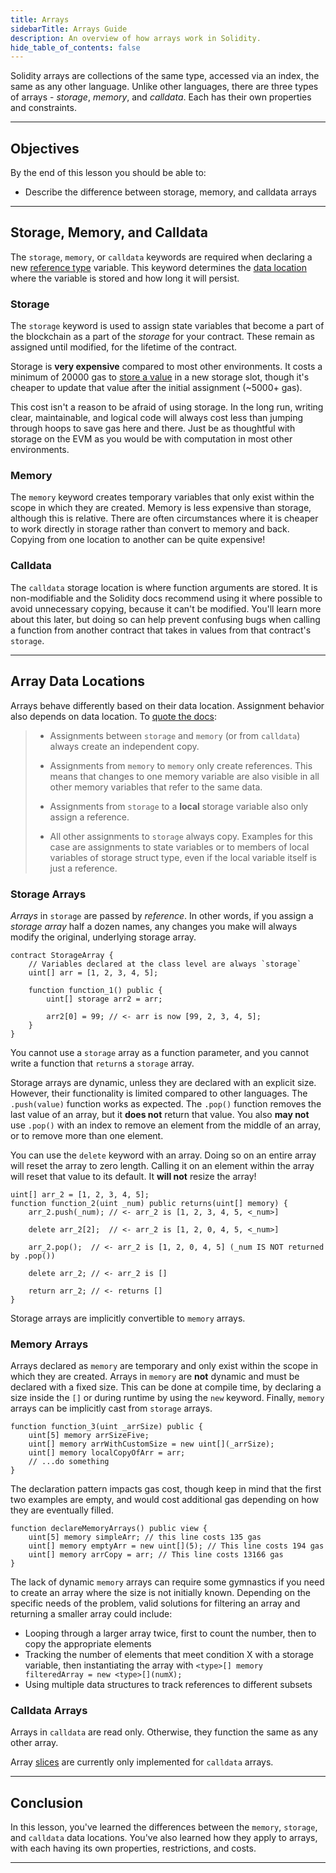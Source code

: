 ```yaml
---
title: Arrays
sidebarTitle: Arrays Guide
description: An overview of how arrays work in Solidity.
hide_table_of_contents: false
---
```


Solidity arrays are collections of the same type, accessed via an index, the same as any other language. Unlike other languages, there are three types of arrays - _storage_, _memory_, and _calldata_. Each has their own properties and constraints.

---

## Objectives

By the end of this lesson you should be able to:

- Describe the difference between storage, memory, and calldata arrays

---

## Storage, Memory, and Calldata

The `storage`, `memory`, or `calldata` keywords are required when declaring a new [reference type] variable. This keyword determines the [data location] where the variable is stored and how long it will persist.

### Storage

The `storage` keyword is used to assign state variables that become a part of the blockchain as a part of the _storage_ for your contract. These remain as assigned until modified, for the lifetime of the contract.

Storage is **very expensive** compared to most other environments. It costs a minimum of 20000 gas to [store a value] in a new storage slot, though it's cheaper to update that value after the initial assignment (~5000+ gas).

This cost isn't a reason to be afraid of using storage. In the long run, writing clear, maintainable, and logical code will always cost less than jumping through hoops to save gas here and there. Just be as thoughtful with storage on the EVM as you would be with computation in most other environments.

### Memory

The `memory` keyword creates temporary variables that only exist within the scope in which they are created. Memory is less expensive than storage, although this is relative. There are often circumstances where it is cheaper to work directly in storage rather than convert to memory and back. Copying from one location to another can be quite expensive!

### Calldata

The `calldata` storage location is where function arguments are stored. It is non-modifiable and the Solidity docs recommend using it where possible to avoid unnecessary copying, because it can't be modified. You'll learn more about this later, but doing so can help prevent confusing bugs when calling a function from another contract that takes in values from that contract's `storage`.

---

## Array Data Locations

Arrays behave differently based on their data location. Assignment behavior also depends on data location. To [quote the docs]:

> - Assignments between `storage` and `memory` (or from `calldata`) always create an independent copy.
>
> - Assignments from `memory` to `memory` only create references. This means that changes to one memory variable are also visible in all other memory variables that refer to the same data.
>
> - Assignments from `storage` to a **local** storage variable also only assign a reference.
>
> - All other assignments to `storage` always copy. Examples for this case are assignments to state variables or to members of local variables of storage struct type, even if the local variable itself is just a reference.

### Storage Arrays

_Arrays_ in `storage` are passed by _reference_. In other words, if you assign a _storage array_ half a dozen names, any changes you make will always modify the original, underlying storage array.

```solidity
contract StorageArray {
    // Variables declared at the class level are always `storage`
    uint[] arr = [1, 2, 3, 4, 5];

    function function_1() public {
        uint[] storage arr2 = arr;

        arr2[0] = 99; // <- arr is now [99, 2, 3, 4, 5];
    }
}
```

You cannot use a `storage` array as a function parameter, and you cannot write a function that `return`s a `storage` array.

Storage arrays are dynamic, unless they are declared with an explicit size. However, their functionality is limited compared to other languages. The `.push(value)` function works as expected. The `.pop()` function removes the last value of an array, but it **does not** return that value. You also **may not** use `.pop()` with an index to remove an element from the middle of an array, or to remove more than one element.

You can use the `delete` keyword with an array. Doing so on an entire array will reset the array to zero length. Calling it on an element within the array will reset that value to its default. It **will not** resize the array!

```solidity
uint[] arr_2 = [1, 2, 3, 4, 5];
function function_2(uint _num) public returns(uint[] memory) {
    arr_2.push(_num); // <- arr_2 is [1, 2, 3, 4, 5, <_num>]

    delete arr_2[2];  // <- arr_2 is [1, 2, 0, 4, 5, <_num>]

    arr_2.pop();  // <- arr_2 is [1, 2, 0, 4, 5] (_num IS NOT returned by .pop())

    delete arr_2; // <- arr_2 is []

    return arr_2; // <- returns []
}
```

Storage arrays are implicitly convertible to `memory` arrays.

### Memory Arrays

Arrays declared as `memory` are temporary and only exist within the scope in which they are created. Arrays in `memory` are **not** dynamic and must be declared with a fixed size. This can be done at compile time, by declaring a size inside the `[]` or during runtime by using the `new` keyword. Finally, `memory` arrays can be implicitly cast from `storage` arrays.

```solidity
function function_3(uint _arrSize) public {
    uint[5] memory arrSizeFive;
    uint[] memory arrWithCustomSize = new uint[](_arrSize);
    uint[] memory localCopyOfArr = arr;
    // ...do something
}
```

The declaration pattern impacts gas cost, though keep in mind that the first two examples are empty, and would cost additional gas depending on how they are eventually filled.

```solidity
function declareMemoryArrays() public view {
    uint[5] memory simpleArr; // this line costs 135 gas
    uint[] memory emptyArr = new uint[](5); // This line costs 194 gas
    uint[] memory arrCopy = arr; // This line costs 13166 gas
}
```

The lack of dynamic `memory` arrays can require some gymnastics if you need to create an array where the size is not initially known. Depending on the specific needs of the problem, valid solutions for filtering an array and returning a smaller array could include:

- Looping through a larger array twice, first to count the number, then to copy the appropriate elements
- Tracking the number of elements that meet condition X with a storage variable, then instantiating the array with `<type>[] memory filteredArray = new <type>[](numX);`
- Using multiple data structures to track references to different subsets

### Calldata Arrays

Arrays in `calldata` are read only. Otherwise, they function the same as any other array.

Array [slices] are currently only implemented for `calldata` arrays.

---

## Conclusion

In this lesson, you've learned the differences between the `memory`, `storage`, and `calldata` data locations. You've also learned how they apply to arrays, with each having its own properties, restrictions, and costs.

---


[data location]: https://docs.soliditylang.org/en/v0.8.17/types.html?highlight=calldata#data-location
[reference type]: https://docs.soliditylang.org/en/v0.8.17/types.html?highlight=array#reference-types
[store a value]: https://github.com/wolflo/evm-opcodes/blob/main/gas.md#a7-sstore
[quote the docs]: https://docs.soliditylang.org/en/v0.8.17/types.html?#data-location-and-assignment-behaviour
[slices]: https://docs.soliditylang.org/en/v0.8.17/types.html?#array-slices
